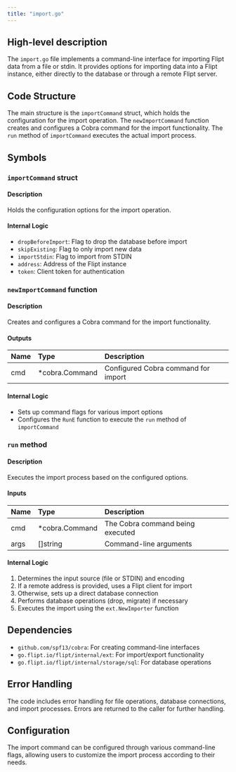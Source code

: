 ```yaml
---
title: "import.go"
---
```


## High-level description
The `import.go` file implements a command-line interface for importing Flipt data from a file or stdin. It provides options for importing data into a Flipt instance, either directly to the database or through a remote Flipt server.

## Code Structure
The main structure is the `importCommand` struct, which holds the configuration for the import operation. The `newImportCommand` function creates and configures a Cobra command for the import functionality. The `run` method of `importCommand` executes the actual import process.

## Symbols

### `importCommand` struct
#### Description
Holds the configuration options for the import operation.

#### Internal Logic
- `dropBeforeImport`: Flag to drop the database before import
- `skipExisting`: Flag to only import new data
- `importStdin`: Flag to import from STDIN
- `address`: Address of the Flipt instance
- `token`: Client token for authentication

### `newImportCommand` function
#### Description
Creates and configures a Cobra command for the import functionality.

#### Outputs
| Name | Type | Description |
|:-----|:-----|:------------|
| cmd | *cobra.Command | Configured Cobra command for import |

#### Internal Logic
- Sets up command flags for various import options
- Configures the `RunE` function to execute the `run` method of `importCommand`

### `run` method
#### Description
Executes the import process based on the configured options.

#### Inputs
| Name | Type | Description |
|:-----|:-----|:------------|
| cmd | *cobra.Command | The Cobra command being executed |
| args | []string | Command-line arguments |

#### Internal Logic
1. Determines the input source (file or STDIN) and encoding
2. If a remote address is provided, uses a Flipt client for import
3. Otherwise, sets up a direct database connection
4. Performs database operations (drop, migrate) if necessary
5. Executes the import using the `ext.NewImporter` function

## Dependencies
- `github.com/spf13/cobra`: For creating command-line interfaces
- `go.flipt.io/flipt/internal/ext`: For import/export functionality
- `go.flipt.io/flipt/internal/storage/sql`: For database operations

## Error Handling
The code includes error handling for file operations, database connections, and import processes. Errors are returned to the caller for further handling.

## Configuration
The import command can be configured through various command-line flags, allowing users to customize the import process according to their needs.